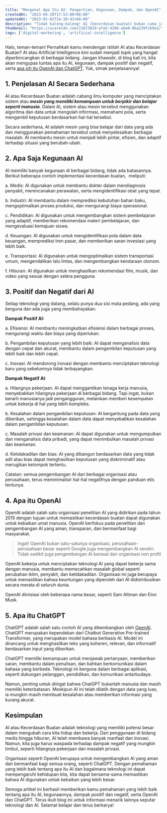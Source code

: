 ```yaml
---
title: "Mengenal Apa Itu AI: Pengertian, Kegunaan, Dampak, dan OpenAI"
createdAt: "2023-04-20T17:53:00+08:00"
updatedAt: "2023-05-02T14:10:43+08:00"
description: "Tidak kaleng-kaleng! AI (kecerdasan buatan) bukan cuma jargon teknologi yang datang dan pergi, tapi ia bisa benar benar mengubah suatu industri"
thumbnail: "https://ucarecdn.com/21873029-efa5-4206-abe0-0ba239fcb9e2/"
tags: ['digital-marketing', 'artificial-intelligence']
---
```

Halo, teman-teman! Pernahkah kamu mendengar istilah AI atau Kecerdasan Buatan? AI atau Artificial Intelligence kini sudah menjadi topik yang hangat diperbincangkan di berbagai bidang. Jangan khawatir, di blog kali ini, kita akan mengupas tuntas apa itu AI, kegunaan, dampak positif dan negatif, serta [apa sih itu OpenAI dan ChatGPT](/blog/apa-itu-chatgpt-manfaat-dan-kenapa-heboh-sekali). Yuk, simak penjelasannya!

## 1. Penjelasan AI Secara Sederhana

AI atau Kecerdasan Buatan adalah cabang ilmu komputer yang menciptakan sistem atau **_mesin yang memiliki kemampuan untuk berpikir dan belajar seperti manusia_**. Dalam AI, sistem atau mesin tersebut menggunakan algoritma dan data untuk mengolah informasi, memahami pola, serta mengambil keputusan berdasarkan hal-hal tersebut.

Secara sederhana, AI adalah mesin yang bisa belajar dari data yang ada dan menggunakan pemahaman tersebut untuk menyelesaikan berbagai masalah. AI membantu mesin untuk menjadi lebih pintar, efisien, dan adaptif terhadap situasi yang berubah-ubah.

## 2. Apa Saja Kegunaan AI

AI memiliki banyak kegunaan di berbagai bidang, tidak ada batasannya. Berikut beberapa contoh implementasi kecerdasan buatan,  meliputi:

a. Medis: AI digunakan untuk membantu dokter dalam mendiagnosis penyakit, merencanakan perawatan, serta mengidentifikasi obat yang tepat.

b. Industri: AI membantu dalam memprediksi kebutuhan bahan baku, mengoptimalkan proses produksi, dan mengurangi biaya operasional.

c. Pendidikan: AI digunakan untuk mengembangkan sistem pembelajaran yang adaptif, memberikan rekomendasi materi pembelajaran, dan mengevaluasi kemajuan siswa.

d. Keuangan: AI digunakan untuk mengidentifikasi pola dalam data keuangan, memprediksi tren pasar, dan memberikan saran investasi yang lebih baik.

e. Transportasi: AI digunakan untuk mengoptimalkan sistem transportasi umum, mengendalikan lalu lintas, dan mengembangkan kendaraan otonom.

f. Hiburan: AI digunakan untuk menghasilkan rekomendasi film, musik, dan video yang sesuai dengan selera pengguna.

## 3. Positif dan Negatif dari AI

Setiap teknologi yang datang, selalu punya dua sisi mata pedang, ada yang berguna dan ada juga yang membahayakan.

**Dampak Positif AI:**

a. Efisiensi: AI membantu meningkatkan efisiensi dalam berbagai proses, mengurangi waktu dan biaya yang diperlukan.

b. Pengambilan keputusan yang lebih baik: AI dapat menganalisis data dengan cepat dan akurat, membantu dalam pengambilan keputusan yang lebih baik dan lebih cepat.

c. Inovasi: AI mendorong inovasi dengan membantu menciptakan teknologi baru yang sebelumnya tidak terbayangkan.

**Dampak Negatif AI**:

a. Hilangnya pekerjaan: AI dapat menggantikan tenaga kerja manusia, menyebabkan hilangnya pekerjaan di berbagai bidang. Tapi ingat, bukan berarti manusianya jadi pengangguran, melainkan memberi kesempatan untuk bekerja di hal yang lebih kompleks.

b. Kesalahan dalam pengambilan keputusan: AI bergantung pada data yang diberikan, sehingga kesalahan dalam data dapat menyebabkan kesalahan dalam pengambilan keputusan.

c. Masalah privasi dan keamanan: AI dapat digunakan untuk mengumpulkan dan menganalisis data pribadi, yang dapat menimbulkan masalah privasi dan keamanan.

d. Ketidakadilan dan bias: AI yang dibangun berdasarkan data yang tidak adil atau bias dapat menghasilkan keputusan yang diskriminatif atau merugikan kelompok tertentu.

Catatan: semua pengembangan AI dari berbagai organisasi atau perusahaan, terus meminimalisir hal-hal negatifnya dengan panduan etis tentunya.

<Media src="https://ucarecdn.com/36870d56-24cf-42c5-bbc8-589585793073/" text="ilustrasi mengenal apa itu ai pengertian kegunaan dampak dan openai" />

## 4. Apa itu OpenAI

OpenAI adalah salah satu organisasi penelitian AI yang didirikan pada tahun 2015 dengan tujuan untuk memastikan kecerdasan buatan dapat digunakan untuk kebaikan umat manusia. OpenAI berfokus pada penelitian dan pengembangan AI yang aman, transparan, dan bermanfaat bagi masyarakat.

> Ingat! OpenAI bukan satu-satunya organisasi, perusahaan-perusahaan besar seperti Google juga mengembangkan AI sendiri. Tidak sedikit juga pengembangan AI berasal dari organisasi non profit

OpenAI bekerja untuk menciptakan teknologi AI yang dapat bekerja sama dengan manusia, membantu memecahkan masalah global seperti perubahan iklim, penyakit, dan ketidakadilan. Organisasi ini juga berupaya untuk memastikan bahwa keuntungan yang diperoleh dari AI didistribusikan secara merata di seluruh dunia.

OpenAI diinisiasi oleh beberapa nama besar, seperti Sam Altman dan Elon Musk.

## 5. Apa itu ChatGPT

ChatGPT adalah salah satu contoh AI yang dikembangkan oleh [OpenAI](https://openai.com/). ChatGPT merupakan kependekan dari Chatbot Generative Pre-trained Transformer, yang merupakan model bahasa berbasis AI. Model ini dirancang untuk menghasilkan teks yang koheren, relevan, dan informatif berdasarkan input yang diberikan.

ChatGPT memiliki kemampuan untuk menjawab pertanyaan, memberikan saran, membantu dalam penulisan, dan bahkan berkomunikasi dalam bahasa yang berbeda. Teknologi ini berguna dalam berbagai aplikasi, seperti dukungan pelanggan, pendidikan, dan komunikasi antarbudaya.

Namun, penting untuk diingat bahwa ChatGPT bukanlah manusia dan masih memiliki keterbatasan. Meskipun AI ini telah dilatih dengan data yang luas, ia mungkin masih membuat kesalahan atau memberikan informasi yang kurang akurat.

## Kesimpulan

AI atau Kecerdasan Buatan adalah teknologi yang memiliki potensi besar dalam mengubah cara kita hidup dan bekerja. Dari penggunaan di bidang medis hingga hiburan, AI telah membawa banyak manfaat dan inovasi. Namun, kita juga harus waspada terhadap dampak negatif yang mungkin timbul, seperti hilangnya pekerjaan dan masalah privasi.

Organisasi seperti OpenAI berupaya untuk mengembangkan AI yang aman dan bermanfaat bagi semua orang, seperti ChatGPT. Dengan pemahaman yang lebih baik tentang apa itu AI dan bagaimana teknologi ini dapat mempengaruhi kehidupan kita, kita dapat bersama-sama memastikan bahwa AI digunakan untuk kebaikan yang lebih besar.

Semoga artikel ini berhasil memberikan kamu pemahaman yang lebih baik tentang apa itu AI, kegunaannya, dampak positif dan negatif, serta OpenAI dan ChatGPT. Terus ikuti blog ini untuk informasi menarik lainnya seputar teknologi dan AI. Selamat belajar dan terus berkarya!